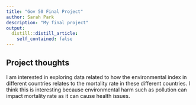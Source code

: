 ```yaml
---
title: "Gov 50 Final Project"
author: Sarah Park
description: "My final project"
output:
  distill::distill_article:
    self_contained: false
---
```




## Project thoughts

I am interested in exploring data related to how the environmental index in different countries relates to the mortality rate in these different countries. I think this is interesting because environmental harm such as pollution can impact mortality rate as it can cause health issues.